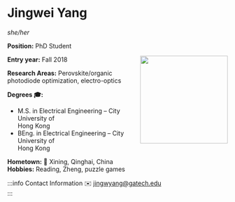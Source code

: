 


# Jingwei Yang
*she/her*

**Position:** PhD Student

<img src={profImage} width="200" align="right"/> 

**Entry year:** Fall 2018<br/>

**Research Areas:** Perovskite/organic photodiode optimization, electro-optics 

**Degrees 🎓:**
- M.S. in Electrical Engineering – City University of <br/>Hong Kong 
- BEng. in Electrical Engineering – City University of <br/>Hong Kong  

**Hometown:** 🏡  Xining, Qinghai, China<br/>
**Hobbies:** Reading, Zheng, puzzle games

:::info Contact Information
✉️ jingwyang@gatech.edu<br/>
:::

